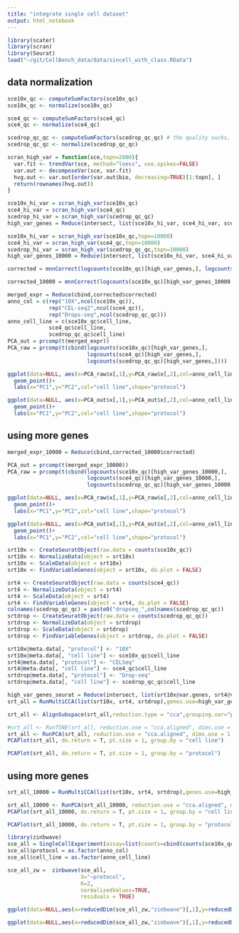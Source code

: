 ```yaml
---
title: "integrate single cell dataset"
output: html_notebook
---
```


```r
library(scater)
library(scran)
library(Seurat)
load("~/git/CellBench_data/data/sincell_with_class.RData")
```



## data normalization

```r
sce10x_qc <- computeSumFactors(sce10x_qc)
sce10x_qc <- normalize(sce10x_qc)

sce4_qc <- computeSumFactors(sce4_qc)
sce4_qc <- normalize(sce4_qc)

scedrop_qc_qc <- computeSumFactors(scedrop_qc_qc) # the quality sucks, we do double QC to remove low quality cells `qc_qc`
scedrop_qc_qc <- normalize(scedrop_qc_qc)
```


```r
scran_high_var = function(sce,topn=2000){
  var.fit <- trendVar(sce, method="loess", use.spikes=FALSE)
  var.out <- decomposeVar(sce, var.fit)
  hvg.out <- var.out[order(var.out$bio, decreasing=TRUE)[1:topn], ]
  return(rownames(hvg.out))
}

sce10x_hi_var = scran_high_var(sce10x_qc)
sce4_hi_var = scran_high_var(sce4_qc)
scedrop_hi_var = scran_high_var(scedrop_qc_qc)
high_var_genes = Reduce(intersect, list(sce10x_hi_var, sce4_hi_var, scedrop_hi_var))

sce10x_hi_var = scran_high_var(sce10x_qc,topn=10000)
sce4_hi_var = scran_high_var(sce4_qc,topn=10000)
scedrop_hi_var = scran_high_var(scedrop_qc_qc,topn=10000)
high_var_genes_10000 = Reduce(intersect, list(sce10x_hi_var, sce4_hi_var, scedrop_hi_var))
```


```r
corrected = mnnCorrect(logcounts(sce10x_qc)[high_var_genes,], logcounts(sce4_qc)[high_var_genes,], logcounts(scedrop_qc_qc)[high_var_genes,])

corrected_10000 = mnnCorrect(logcounts(sce10x_qc)[high_var_genes_10000,], logcounts(sce4_qc)[high_var_genes_10000,], logcounts(scedrop_qc_qc)[high_var_genes_10000,])
```


```r
merged_expr = Reduce(cbind,corrected$corrected)
anno_col = c(rep("10X",ncol(sce10x_qc)),
             rep("CEL-seq2",ncol(sce4_qc)),
             rep("Drops-seq",ncol(scedrop_qc_qc)))
anno_cell_line = c(sce10x_qc$cell_line,
             sce4_qc$cell_line,
             scedrop_qc_qc$cell_line)
PCA_out = prcomp(t(merged_expr))
PCA_raw = prcomp(t(cbind(logcounts(sce10x_qc)[high_var_genes,], 
                         logcounts(sce4_qc)[high_var_genes,],
                         logcounts(scedrop_qc_qc)[high_var_genes,])))
```

```r
ggplot(data=NULL, aes(x=PCA_raw$x[,1],y=PCA_raw$x[,2],col=anno_cell_line,shape=anno_col))+
  geom_point()+
  labs(x="PC1",y="PC2",col="cell line",shape="protocol")
```



```r
ggplot(data=NULL, aes(x=PCA_out$x[,1],y=PCA_out$x[,2],col=anno_cell_line,shape=anno_col))+
  geom_point()+
  labs(x="PC1",y="PC2",col="cell line",shape="protocol")
```

## using more genes

```r
merged_expr_10000 = Reduce(cbind,corrected_10000$corrected)

PCA_out = prcomp(t(merged_expr_10000))
PCA_raw = prcomp(t(cbind(logcounts(sce10x_qc)[high_var_genes_10000,], 
                         logcounts(sce4_qc)[high_var_genes_10000,],
                         logcounts(scedrop_qc_qc)[high_var_genes_10000,])))
```

```r
ggplot(data=NULL, aes(x=PCA_raw$x[,1],y=PCA_raw$x[,2],col=anno_cell_line,shape=anno_col))+
  geom_point()+
  labs(x="PC1",y="PC2",col="cell line",shape="protocol")
```



```r
ggplot(data=NULL, aes(x=PCA_out$x[,1],y=PCA_out$x[,2],col=anno_cell_line,shape=anno_col))+
  geom_point()+
  labs(x="PC1",y="PC2",col="cell line",shape="protocol")
```


```r
srt10x <- CreateSeuratObject(raw.data = counts(sce10x_qc))
srt10x <- NormalizeData(object = srt10x)
srt10x <- ScaleData(object = srt10x)
srt10x <- FindVariableGenes(object = srt10x, do.plot = FALSE)

srt4 <- CreateSeuratObject(raw.data = counts(sce4_qc))
srt4 <- NormalizeData(object = srt4)
srt4 <- ScaleData(object = srt4)
srt4 <- FindVariableGenes(object = srt4, do.plot = FALSE)
colnames(scedrop_qc_qc) = paste0("dropseq_",colnames(scedrop_qc_qc))
srtdrop <- CreateSeuratObject(raw.data = counts(scedrop_qc_qc))
srtdrop <- NormalizeData(object = srtdrop)
srtdrop <- ScaleData(object = srtdrop)
srtdrop <- FindVariableGenes(object = srtdrop, do.plot = FALSE)

srt10x@meta.data[, "protocol"] <- "10X"
srt10x@meta.data[, "cell line"] <- sce10x_qc$cell_line
srt4@meta.data[, "protocol"] <- "CELSeq"
srt4@meta.data[, "cell line"] <- sce4_qc$cell_line
srtdrop@meta.data[, "protocol"] <- "Drop-seq"
srtdrop@meta.data[, "cell line"] <- scedrop_qc_qc$cell_line
```


```r
high_var_genes_seurat = Reduce(intersect, list(srt10x@var.genes, srt4@var.genes, srtdrop@var.genes))
srt_all = RunMultiCCA(list(srt10x, srt4, srtdrop),genes.use=high_var_genes_seurat,num.ccs = 5)
```

```r
srt_all <- AlignSubspace(srt_all,reduction.type = "cca",grouping.var="protocol",dims.align = 1:5,verbose = FALSE)
```

```r
#srt_all <- RunTSNE(srt_all, reduction.use = "cca.aligned", dims.use = 1:5)
srt_all <- RunPCA(srt_all, reduction.use = "cca.aligned", dims.use = 1:5)
PCAPlot(srt_all, do.return = T, pt.size = 1, group.by = "cell line")
```

```r
PCAPlot(srt_all, do.return = T, pt.size = 1, group.by = "protocol")
```

## using more genes

```r
srt_all_10000 = RunMultiCCA(list(srt10x, srt4, srtdrop),genes.use=high_var_genes_10000,num.ccs = 5)

srt_all_10000 <- RunPCA(srt_all_10000, reduction.use = "cca.aligned", dims.use = 1:5)
PCAPlot(srt_all_10000, do.return = T, pt.size = 1, group.by = "cell line")
```

```r
PCAPlot(srt_all_10000, do.return = T, pt.size = 1, group.by = "protocol")
```


```r
library(zinbwave)
sce_all = SingleCellExperiment(assay=list(counts=cbind(counts(sce10x_qc)[high_var_genes_10000,], counts(sce4_qc)[high_var_genes_10000,], counts(scedrop_qc_qc)[high_var_genes_10000,])))
sce_all$protocol = as.factor(anno_col)
sce_all$cell_line = as.factor(anno_cell_line)

sce_all_zw =  zinbwave(sce_all, 
                       X="~protocol", 
                       K=2, 
                       normalizedValues=TRUE,
                       residuals = TRUE)
```

```r
ggplot(data=NULL,aes(x=reducedDim(sce_all_zw,"zinbwave")[,1],y=reducedDim(sce_all_zw,"zinbwave")[,2],shape=sce_all$protocol,col=sce_all$cell_line))+geom_point()
```


```r
ggplot(data=NULL,aes(x=reducedDim(sce_all_zw,"zinbwave")[,1],y=reducedDim(sce_all_zw,"zinbwave")[,2],col=sce_all$protocol,shape=sce_all$cell_line))+geom_point()
```

